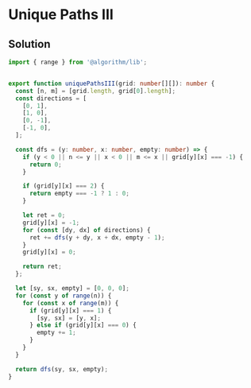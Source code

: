 # Unique Paths III

## Solution

```typescript filename="solution.ts" copy 
import { range } from '@algorithm/lib';


export function uniquePathsIII(grid: number[][]): number {
  const [n, m] = [grid.length, grid[0].length];
  const directions = [
    [0, 1],
    [1, 0],
    [0, -1],
    [-1, 0],
  ];

  const dfs = (y: number, x: number, empty: number) => {
    if (y < 0 || n <= y || x < 0 || m <= x || grid[y][x] === -1) {
      return 0;
    }

    if (grid[y][x] === 2) {
      return empty === -1 ? 1 : 0;
    }

    let ret = 0;
    grid[y][x] = -1;
    for (const [dy, dx] of directions) {
      ret += dfs(y + dy, x + dx, empty - 1);
    }
    grid[y][x] = 0;

    return ret;
  };

  let [sy, sx, empty] = [0, 0, 0];
  for (const y of range(n)) {
    for (const x of range(m)) {
      if (grid[y][x] === 1) {
        [sy, sx] = [y, x];
      } else if (grid[y][x] === 0) {
        empty += 1;
      }
    }
  }

  return dfs(sy, sx, empty);
}
```
